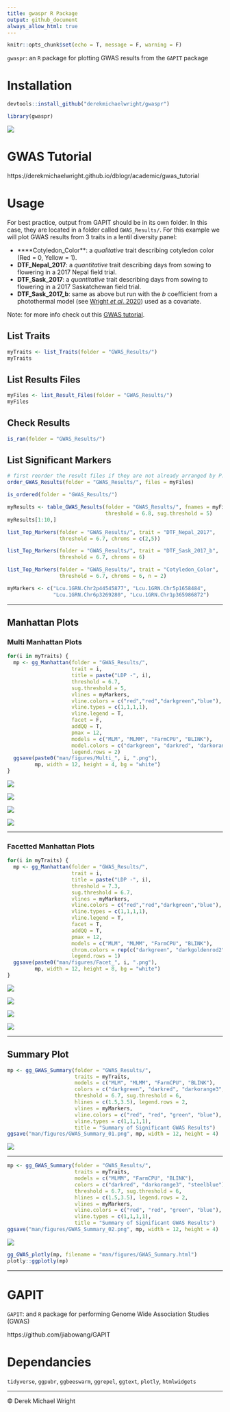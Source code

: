 ```yaml
---
title: gwaspr R Package
output: github_document
always_allow_html: true
---
```


```r
knitr::opts_chunk$set(echo = T, message = F, warning = F)
```

`gwaspr`: an `R` package for plotting GWAS results from the `GAPIT` package

# Installation

```r
devtools::install_github("derekmichaelwright/gwaspr")
```

```r
library(gwaspr)
```

![](man/figures/logo_gwaspr.png)

# GWAS Tutorial

https://derekmichaelwright.github.io/dblogr/academic/gwas_tutorial

# Usage

For best practice, output from GAPIT should be in its own folder. In this case, they are located in a folder called `GWAS_Results/`. For this example we will plot GWAS results from 3 traits in a lentil diversity panel:

- ****Cotyledon_Color**: a *qualitative* trait describing cotyledon color (Red = 0, Yellow = 1).
- **DTF_Nepal_2017**: a *quantitative* trait describing days from sowing to flowering in a 2017 Nepal field trial. 
- **DTF_Sask_2017**: a *quantitative* trait describing days from sowing to flowering in a 2017 Saskatchewan field trial. 
- **DTF_Sask_2017_b**: same as above but run with the *b* coefficient from a photothermal model (see [Wright *et al*. 2020](https://doi.org/10.1002/ppp3.10158)) used as a covariate. 

Note: for more info check out this [GWAS tutorial](https://derekmichaelwright.github.io/dblogr/academic/gwaspr_tutorial).

## List Traits

```r
myTraits <- list_Traits(folder = "GWAS_Results/")
myTraits
```

## List Results Files

```r
myFiles <- list_Result_Files(folder = "GWAS_Results/")
myFiles
```

## Check Results

```r
is_ran(folder = "GWAS_Results/")
```

## List Significant Markers

```r
# first reorder the result files if they are not already arranged by P.value
order_GWAS_Results(folder = "GWAS_Results/", files = myFiles)
```

```r
is_ordered(folder = "GWAS_Results/")
```

```r
myResults <- table_GWAS_Results(folder = "GWAS_Results/", fnames = myFiles,
                                threshold = 6.8, sug.threshold = 5)
myResults[1:10,]
```

```r
list_Top_Markers(folder = "GWAS_Results/", trait = "DTF_Nepal_2017", 
                 threshold = 6.7, chroms = c(2,5))
```

```r
list_Top_Markers(folder = "GWAS_Results/", trait = "DTF_Sask_2017_b", 
                 threshold = 6.7, chroms = 6)
```

```r
list_Top_Markers(folder = "GWAS_Results/", trait = "Cotyledon_Color", 
                 threshold = 6.7, chroms = 6, n = 2)
```

```r
myMarkers <- c("Lcu.1GRN.Chr2p44545877", "Lcu.1GRN.Chr5p1658484",
               "Lcu.1GRN.Chr6p3269280", "Lcu.1GRN.Chr1p365986872")
```

---

## Manhattan Plots

### Multi Manhattan Plots

```r
for(i in myTraits) {
  mp <- gg_Manhattan(folder = "GWAS_Results/", 
                     trait = i, 
                     title = paste("LDP -", i), 
                     threshold = 6.7, 
                     sug.threshold = 5, 
                     vlines = myMarkers,
                     vline.colors = c("red","red","darkgreen","blue"),
                     vline.types = c(1,1,1,1),
                     vline.legend = T,
                     facet = F,
                     addQQ = T,
                     pmax = 12, 
                     models = c("MLM", "MLMM", "FarmCPU", "BLINK"),
                     model.colors = c("darkgreen", "darkred", "darkorange3", "steelblue"),
                     legend.rows = 2)
  ggsave(paste0("man/figures/Multi_", i, ".png"), 
         mp, width = 12, height = 4, bg = "white")
}
```

![](man/figures/Multi_DTF_Nepal_2017.png)

![](man/figures/Multi_DTF_Sask_2017.png)

![](man/figures/Multi_DTF_Sask_2017_CV_b.png)

![](man/figures/Multi_Cotyledon_Color.png)

---

### Facetted Manhattan Plots

```r
for(i in myTraits) {
  mp <- gg_Manhattan(folder = "GWAS_Results/", 
                     trait = i, 
                     title = paste("LDP -", i), 
                     threshold = 7.3, 
                     sug.threshold = 6.7, 
                     vlines = myMarkers,
                     vline.colors = c("red","red","darkgreen","blue"),
                     vline.types = c(1,1,1,1),
                     vline.legend = T,
                     facet = T,
                     addQQ = T,
                     pmax = 12, 
                     models = c("MLM", "MLMM", "FarmCPU", "BLINK"),
                     chrom.colors = rep(c("darkgreen", "darkgoldenrod2"), 4),
                     legend.rows = 1)
  ggsave(paste0("man/figures/Facet_", i, ".png"), 
         mp, width = 12, height = 8, bg = "white")
}
```

![](man/figures/Facet_DTF_Nepal_2017.png)

![](man/figures/Facet_DTF_Sask_2017.png)

![](man/figures/Facet_DTF_Sask_2017_CV_b.png)

![](man/figures/Facet_Cotyledon_Color.png)

---

## Summary Plot

```r
mp <- gg_GWAS_Summary(folder = "GWAS_Results/", 
                      traits = myTraits,
                      models = c("MLM", "MLMM", "FarmCPU", "BLINK"),
                      colors = c("darkgreen", "darkred", "darkorange3", "steelblue"),
                      threshold = 6.7, sug.threshold = 6, 
                      hlines = c(1.5,3.5), legend.rows = 2,
                      vlines = myMarkers,
                      vline.colors = c("red", "red", "green", "blue"),
                      vline.types = c(1,1,1,1),
                      title = "Summary of Significant GWAS Results")
ggsave("man/figures/GWAS_Summary_01.png", mp, width = 12, height = 4)
```

![](man/figures/GWAS_Summary_01.png)

---

```r
mp <- gg_GWAS_Summary(folder = "GWAS_Results/", 
                      traits = myTraits,
                      models = c("MLMM", "FarmCPU", "BLINK"),
                      colors = c("darkred", "darkorange3", "steelblue"),
                      threshold = 6.7, sug.threshold = 6, 
                      hlines = c(1.5,3.5), legend.rows = 2,
                      vlines = myMarkers,
                      vline.colors = c("red", "red", "green", "blue"),
                      vline.types = c(1,1,1,1),
                      title = "Summary of Significant GWAS Results")
ggsave("man/figures/GWAS_Summary_02.png", mp, width = 12, height = 4)
```

![](man/figures/GWAS_Summary_02.png)

```r
gg_GWAS_plotly(mp, filename = "man/figures/GWAS_Summary.html")
plotly::ggplotly(mp)
```

---

# GAPIT

`GAPIT`: and `R` package for performing Genome Wide Association Studies (GWAS)

https://github.com/jiabowang/GAPIT

# Dependancies

`tidyverse`, `ggpubr`, `ggbeeswarm`, `ggrepel`, `ggtext`, `plotly`, `htmlwidgets`

---

&copy; Derek Michael Wright
